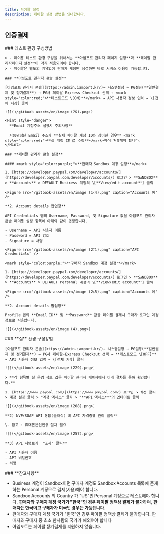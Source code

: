 ```yaml
---
title: 페이팔 설정
description: 페이팔 설정 방법을 안내합니다.
---
```



## 인증결제

<Tabs>
  <Tab title="테스트 결제">
    ### 테스트 환경 구성방법

    > - 페이팔 테스트 환경 구성을 위해서는 **아임포트 관리자 페이지 설정**과 **페이팔 관리자페이지 설정**이 각각 적용되어야 합니다.
    > - 페이팔은 별도의 계약없이 판매자 계정만 생성하면 바로 서비스 이용이 가능합니다.

    ### **아임포트 관리자 콘솔 설정**

    [아임포트 관리자 콘솔](https://admin.iamport.kr/)→ 시스템설정 → PG설정(**일반결제 및 정기결제**) → PG사 페이팔-Express Checkout 선택 → <mark style="color:red;">**테스트모드 \[ON]**</mark> → API 사용자 정보 입력 → \[전체 저장] 클릭

    ![](</gitbook-assets/en/image (75).png>)

    <Hint style="danger">
      **Email 계정주소 설정시 주의사항**

      자동완성된 Email 주소가 **실제 페이팔 계정 ID와 상이한 경우** <mark style="color:red;">**실 계정 ID 로 수정**</mark>하여 저장해야 합니다.
    </Hint>

    ### **페이팔 관리자 콘솔 설정**

    #### <mark style="color:purple;">**판매자 Sandbox 계정 설정**</mark>

    1. [https://developer.paypal.com/developer/accounts/](https://developer.paypal.com/developer/accounts/) 로그인 > **SANDBOX** > **Accounts** > DEFAULT Business 계정의 \[**View/edit account**] 클릭

    <Figure src="/gitbook-assets/en/image (144).png" caption="Accounts 예" />

    **2. Account details 팝업창**

    API Credentials 탭의 Username, Password, 및 Signature 값을 아임포트 관리자 콘솔 페이팔 설정 항목에 아래와 같이 맵핑합니다.

    - Username = API 사용자 이름
    - Password = API 암호
    - Signature = 서명

    <Figure src="/gitbook-assets/en/image (271).png" caption="API Credentials" />

    <mark style="color:purple;">**구매자 Sandbox 계정 설정**</mark>

    1. [https://developer.paypal.com/developer/accounts/](https://developer.paypal.com/developer/accounts/) 로그인 > **SANDBOX** > **Accounts** > DEFAULT Personal 계정의 \[**View/edit account**] 클릭

    <Figure src="/gitbook-assets/en/image (245).png" caption="Accounts 예" />

    **2. Account details 팝업창**

    Profile 탭의 **Email ID** 및 **Password** 값을 페이팔 결제시 구매자 로그인 계정정보로 사용합니다.

    ![](</gitbook-assets/en/image (4).png>)
  </Tab>

  <Tab title="실 결제">
    ### **실** 환경 구성방법

    [아임포트 관리자 콘솔](https://admin.iamport.kr/)→ 시스템설정 → PG설정(**일반결제 및 정기결제**) → PG사 페이팔-Express Checkout 선택 → **테스트모드 \[OFF]** → API 사용자 정보 입력 → \[전체 저장] 클릭

    ![](</gitbook-assets/en/image (229).png>)

    > **각 항목별 실 운영 정보 값은 페이팔 관리자 페이지에서 아래 절차를 통해 확인합니다.**

    1. [https://www.paypal.com/](https://www.paypal.com/) 로그인 > 계정 클릭 > 계정 설정 클릭 > "계정 엑세스" 클릭 > "**API 엑세스**"의 업데이트 클릭

    ![](</gitbook-assets/en/image (208).png>)

    **2) NVP/SOAP API 통합(클래식) 의 API 자격증명 관리 클릭**

    \- 참고 : 휴대폰본인인증 절차 필요

    ![](</gitbook-assets/en/image (257).png>)

    **3) API 서명보기  "표시" 클릭**

    - API 사용자 이름
    - API 비밀번호
    - 서명
  </Tab>
</Tabs>

<Hint style="info">
  ### **참고사항**

  - Business 계정이 Sandbox이면 구매자 계정도 Sandbox Accounts 목록에 존재하는 Personal 계정으로 결제(사용)해야 합니다.
  - Sandbox Accounts 의 Country 가 "US"인 Personal 계정으로 테스트해야 합니다. **판매자와 구매자 계정 국가가 "한국"인 경우 페이팔 정책상 결제가 불가**하며, **판매자는 한국이고 구매자가 미국인 경우는 가능**합니다.
  - 판매자와 구매자 계정 국가가 "한국"인 경우 페이팔 정책상 결제가 불가합니다. 판매자와 구매자 중 최소 한사람의 국가가 해외여야 합니다
  - 아임포트는 페이팔 정기결제를 지원하지 않습니다.
</Hint>
